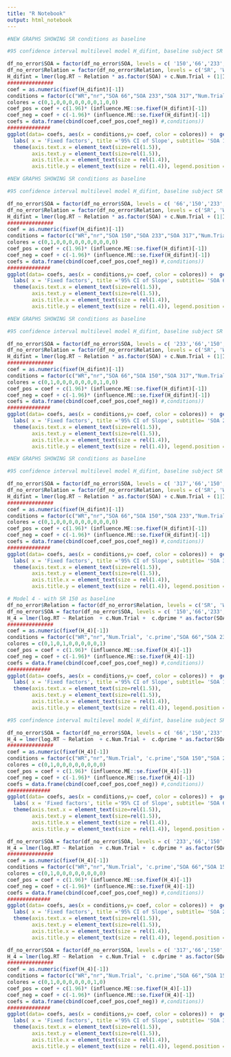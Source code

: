 ```yaml
---
title: "R Notebook"
output: html_notebook
---
```


```r
#NEW GRAPHS SHOWING SR conditions as baseline

#95 confidence interval multilevel model H_difint, baseline subject SR 150

df_no_error$SOA = factor(df_no_error$SOA, levels = c( '150','66','233','317'))
df_no_error$Relation = factor(df_no_error$Relation, levels = c('SR', 'WR', 'nr'))
H_difint = lmer(log.RT ~ Relation * as.factor(SOA) + c.Num.Trial + (1|ID), data = df_no_error) 
###############
coef = as.numeric(fixef(H_difint)[-1])
conditions = factor(c("WR","nr","SOA 66","SOA 233","SOA 317","Num.Trial","WR:SOA 66","nr:SOA 66","WR:SOA 233","nr:SOA 233","WR:SOA 317","nr:SOA 317"),levels = c("WR","nr","SOA 66","SOA 233","SOA 317","Num.Trial","WR:SOA 66","nr:SOA 66","WR:SOA 233","nr:SOA 233","WR:SOA 317","nr:SOA 317"))
colores = c(0,1,0,0,0,0,0,0,0,1,0,0)
coef_pos = coef + c(1.96)* (influence.ME::se.fixef(H_difint)[-1])
coef_neg = coef + c(-1.96)* (influence.ME::se.fixef(H_difint)[-1])
coefs = data.frame(cbind(coef,coef_pos,coef_neg)) #,conditions))
##############
ggplot(data= coefs, aes(x = conditions,y= coef, color = colores)) +  geom_point(stat="identity", color="black", position=position_dodge( width = .2)) + geom_errorbar(aes(ymin=coef_neg, ymax=coef_pos),size= 1, width=.3, position=position_dodge()) + geom_hline(yintercept = 0) + 
  labs( x = 'Fixed factors', title ='95% CI of Slope', subtitle= 'SOA 150, Relation "SR"') + 
  theme(axis.text.x = element_text(size=rel(1.5)),
        axis.text.y = element_text(size=rel(1.5)),
        axis.title.x = element_text(size = rel(1.4)),
        axis.title.y = element_text(size = rel(1.4)), legend.position = 'none' ) + coord_flip() + scale_color_gradient(low = "black", high = "red")
```


```r
#NEW GRAPHS SHOWING SR conditions as baseline

#95 confidence interval multilevel model H_difint, baseline subject SR 150

df_no_error$SOA = factor(df_no_error$SOA, levels = c( '66','150','233','317'))
df_no_error$Relation = factor(df_no_error$Relation, levels = c('SR', 'WR', 'nr'))
H_difint = lmer(log.RT ~ Relation * as.factor(SOA) + c.Num.Trial + (1|ID), data = df_no_error) 
###############
coef = as.numeric(fixef(H_difint)[-1])
conditions = factor(c("WR","nr","SOA 150","SOA 233","SOA 317","Num.Trial","WR:SOA 150","nr:SOA 150","WR:SOA 233","nr:SOA 233","WR:SOA 317","nr:SOA 317"),levels = c("WR","nr","SOA 150","SOA 233","SOA 317","Num.Trial","WR:SOA 150","nr:SOA 150","WR:SOA 233","nr:SOA 233","WR:SOA 317","nr:SOA 317"))
colores = c(0,1,0,0,0,0,0,0,0,0,0,0)
coef_pos = coef + c(1.96)* (influence.ME::se.fixef(H_difint)[-1])
coef_neg = coef + c(-1.96)* (influence.ME::se.fixef(H_difint)[-1])
coefs = data.frame(cbind(coef,coef_pos,coef_neg)) #,conditions))
##############
ggplot(data= coefs, aes(x = conditions,y= coef, color = colores)) +  geom_point(stat="identity", color="black", position=position_dodge( width = .2)) + geom_errorbar(aes(ymin=coef_neg, ymax=coef_pos),size= 1, width=.3, position=position_dodge()) + geom_hline(yintercept = 0) + 
  labs( x = 'Fixed factors', title ='95% CI of Slope', subtitle= 'SOA 66, Relation "SR"') + 
  theme(axis.text.x = element_text(size=rel(1.5)),
        axis.text.y = element_text(size=rel(1.5)),
        axis.title.x = element_text(size = rel(1.4)),
        axis.title.y = element_text(size = rel(1.4)), legend.position = 'none' ) + coord_flip() + scale_color_gradient(low = "black", high = "red")
```

```r
#NEW GRAPHS SHOWING SR conditions as baseline

#95 confidence interval multilevel model H_difint, baseline subject SR 233

df_no_error$SOA = factor(df_no_error$SOA, levels = c( '233','66','150','317'))
df_no_error$Relation = factor(df_no_error$Relation, levels = c('SR', 'WR', 'nr'))
H_difint = lmer(log.RT ~ Relation * as.factor(SOA) + c.Num.Trial + (1|ID), data = df_no_error) 
###############
coef = as.numeric(fixef(H_difint)[-1])
conditions = factor(c("WR","nr","SOA 66","SOA 150","SOA 317","Num.Trial","WR:SOA 66","nr:SOA 66","WR:SOA 150","nr:SOA 150","WR:SOA 317","nr:SOA 317"),levels = c("WR","nr","SOA 66","SOA 150","SOA 317","Num.Trial","WR:SOA 66","nr:SOA 66","WR:SOA 150","nr:SOA 150","WR:SOA 317","nr:SOA 317"))
colores = c(0,1,0,0,0,0,0,0,0,1,0,0)
coef_pos = coef + c(1.96)* (influence.ME::se.fixef(H_difint)[-1])
coef_neg = coef + c(-1.96)* (influence.ME::se.fixef(H_difint)[-1])
coefs = data.frame(cbind(coef,coef_pos,coef_neg)) #,conditions))
##############
ggplot(data= coefs, aes(x = conditions,y= coef, color = colores)) +  geom_point(stat="identity", color="black", position=position_dodge( width = .2)) + geom_errorbar(aes(ymin=coef_neg, ymax=coef_pos),size= 1, width=.3, position=position_dodge()) + geom_hline(yintercept = 0) + 
  labs( x = 'Fixed factors', title ='95% CI of Slope', subtitle= 'SOA 233, Relation "SR"') + 
  theme(axis.text.x = element_text(size=rel(1.5)),
        axis.text.y = element_text(size=rel(1.5)),
        axis.title.x = element_text(size = rel(1.4)),
        axis.title.y = element_text(size = rel(1.4)), legend.position = 'none' ) + coord_flip() + scale_color_gradient(low = "black", high = "red")
```



```r
#NEW GRAPHS SHOWING SR conditions as baseline

#95 confidence interval multilevel model H_difint, baseline subject SR 317

df_no_error$SOA = factor(df_no_error$SOA, levels = c( '317','66','150','233'))
df_no_error$Relation = factor(df_no_error$Relation, levels = c('SR', 'WR', 'nr'))
H_difint = lmer(log.RT ~ Relation * as.factor(SOA) + c.Num.Trial + (1|ID), data = df_no_error) 
###############
coef = as.numeric(fixef(H_difint)[-1])
conditions = factor(c("WR","nr","SOA 66","SOA 150","SOA 233","Num.Trial","WR:SOA 66","nr:SOA 66","WR:SOA 150","nr:SOA 150","WR:SOA 233","nr:SOA 233"),levels = c("WR","nr","SOA 66","SOA 150","SOA 233","Num.Trial","WR:SOA 66","nr:SOA 66","WR:SOA 150","nr:SOA 150","WR:SOA 233","nr:SOA 233"))
colores = c(0,1,0,0,0,0,0,0,0,0,0,0)
coef_pos = coef + c(1.96)* (influence.ME::se.fixef(H_difint)[-1])
coef_neg = coef + c(-1.96)* (influence.ME::se.fixef(H_difint)[-1])
coefs = data.frame(cbind(coef,coef_pos,coef_neg)) #,conditions))
##############
ggplot(data= coefs, aes(x = conditions,y= coef, color = colores)) +  geom_point(stat="identity", color="black", position=position_dodge( width = .2)) + geom_errorbar(aes(ymin=coef_neg, ymax=coef_pos),size= 1, width=.3, position=position_dodge()) + geom_hline(yintercept = 0) + 
  labs( x = 'Fixed factors', title ='95% CI of Slope', subtitle= 'SOA 317, Relation "SR"') + 
  theme(axis.text.x = element_text(size=rel(1.5)),
        axis.text.y = element_text(size=rel(1.5)),
        axis.title.x = element_text(size = rel(1.4)),
        axis.title.y = element_text(size = rel(1.4)), legend.position = 'none' ) + coord_flip() + scale_color_gradient(low = "black", high = "red")

```









```r
# Model 4 - with SR 150 as baseline 
df_no_error$Relation = factor(df_no_error$Relation, levels = c('SR', 'WR', 'nr'))
df_no_error$SOA = factor(df_no_error$SOA, levels = c( '150','66','233','317'))
H_4 = lmer(log.RT ~ Relation  + c.Num.Trial +  c.dprime * as.factor(SOA) + (1|ID), data = df_no_error) 
###############
coef = as.numeric(fixef(H_4)[-1])
conditions = factor(c("WR","nr","Num.Trial", 'c.prime',"SOA 66","SOA 233","SOA 317","dprime:SOA 66","dprime:SOA 233","dprime:SOA 317"),levels = c("WR","nr","Num.Trial", 'c.prime',"SOA 66","SOA 233","SOA 317","dprime:SOA 66","dprime:SOA 233","dprime:SOA 317"))
colores = c(0,1,0,1,0,0,0,0,0,1)
coef_pos = coef + c(1.96)* (influence.ME::se.fixef(H_4)[-1])
coef_neg = coef + c(-1.96)* (influence.ME::se.fixef(H_4)[-1])
coefs = data.frame(cbind(coef,coef_pos,coef_neg)) #,conditions))
##############
ggplot(data= coefs, aes(x = conditions,y= coef, color = colores)) +  geom_point(stat="identity", color="black", position=position_dodge( width = .2)) + geom_errorbar(aes(ymin=coef_neg, ymax=coef_pos),size= 1, width=.3, position=position_dodge()) + geom_hline(yintercept = 0) + 
  labs( x = 'Fixed factors', title ='95% CI of Slope', subtitle= 'SOA 150, Relation "SR"') + 
  theme(axis.text.x = element_text(size=rel(1.5)),
        axis.text.y = element_text(size=rel(1.5)),
        axis.title.x = element_text(size = rel(1.4)),
        axis.title.y = element_text(size = rel(1.4)), legend.position = 'none' ) + coord_flip() + scale_color_gradient(low = "black", high = "red")
```

```r
#95 confindence interval multilevel model H_difint, baseline subject SR 66

df_no_error$SOA = factor(df_no_error$SOA, levels = c( '66','150','233','317'))
H_4 = lmer(log.RT ~ Relation  + c.Num.Trial +  c.dprime * as.factor(SOA) + (1|ID), data = df_no_error) 
###############
coef = as.numeric(fixef(H_4)[-1])
conditions = factor(c("WR","nr","Num.Trial", 'c.prime',"SOA 150","SOA 233","SOA 317","dprime:SOA 150","dprime:SOA 233","dprime:SOA 317"),levels = c("WR","nr","Num.Trial", 'c.prime',"SOA 150","SOA 233","SOA 317","dprime:SOA 150","dprime:SOA 233","dprime:SOA 317"))
colores = c(0,1,0,0,0,0,0,0,0,0)
coef_pos = coef + c(1.96)* (influence.ME::se.fixef(H_4)[-1])
coef_neg = coef + c(-1.96)* (influence.ME::se.fixef(H_4)[-1])
coefs = data.frame(cbind(coef,coef_pos,coef_neg)) #,conditions))
##############
ggplot(data= coefs, aes(x = conditions,y= coef, color = colores)) +  geom_point(stat="identity", color="black", position=position_dodge( width = .2)) + geom_errorbar(aes(ymin=coef_neg, ymax=coef_pos),size= 1, width=.3, position=position_dodge()) + geom_hline(yintercept = 0) + 
  labs( x = 'Fixed factors', title ='95% CI of Slope', subtitle= 'SOA 66, Relation "SR"') + 
  theme(axis.text.x = element_text(size=rel(1.5)),
        axis.text.y = element_text(size=rel(1.5)),
        axis.title.x = element_text(size = rel(1.4)),
        axis.title.y = element_text(size = rel(1.4)), legend.position = 'none' ) + coord_flip() + scale_color_gradient(low = "black", high = "red")

```


```r
df_no_error$SOA = factor(df_no_error$SOA, levels = c( '233','66','150','317'))
H_4 = lmer(log.RT ~ Relation  + c.Num.Trial +  c.dprime * as.factor(SOA) + (1|ID), data = df_no_error) 
###############
coef = as.numeric(fixef(H_4)[-1])
conditions = factor(c("WR","nr","Num.Trial", 'c.prime',"SOA 66","SOA 150","SOA 317","dprime:SOA 66","dprime:SOA 150","dprime:SOA 317"),levels = c("WR","nr","Num.Trial", 'c.prime',"SOA 66","SOA 150","SOA 317","dprime:SOA 66","dprime:SOA 150","dprime:SOA 317"))
colores = c(0,1,0,0,0,0,0,0,0,0)
coef_pos = coef + c(1.96)* (influence.ME::se.fixef(H_4)[-1])
coef_neg = coef + c(-1.96)* (influence.ME::se.fixef(H_4)[-1])
coefs = data.frame(cbind(coef,coef_pos,coef_neg)) #,conditions))
##############
ggplot(data= coefs, aes(x = conditions,y= coef, color = colores)) +  geom_point(stat="identity", color="black", position=position_dodge( width = .2)) + geom_errorbar(aes(ymin=coef_neg, ymax=coef_pos),size= 1, width=.3, position=position_dodge()) + geom_hline(yintercept = 0) + 
  labs( x = 'Fixed factors', title ='95% CI of Slope', subtitle= 'SOA 233, Relation "SR"') + 
  theme(axis.text.x = element_text(size=rel(1.5)),
        axis.text.y = element_text(size=rel(1.5)),
        axis.title.x = element_text(size = rel(1.4)),
        axis.title.y = element_text(size = rel(1.4)), legend.position = 'none' ) + coord_flip() + scale_color_gradient(low = "black", high = "red")
```


```r

df_no_error$SOA = factor(df_no_error$SOA, levels = c( '317','66','150','233'))
H_4 = lmer(log.RT ~ Relation  + c.Num.Trial +  c.dprime * as.factor(SOA) + (1|ID), data = df_no_error) 
###############
coef = as.numeric(fixef(H_4)[-1])
conditions = factor(c("WR","nr","Num.Trial", 'c.prime',"SOA 66","SOA 150","SOA 233","dprime:SOA 66","dprime:SOA 150","dprime:SOA 233"),levels = c("WR","nr","Num.Trial", 'c.prime',"SOA 66","SOA 150","SOA 233","dprime:SOA 66","dprime:SOA 150","dprime:SOA 233"))
colores = c(0,1,0,0,0,0,0,0,1,0)
coef_pos = coef + c(1.96)* (influence.ME::se.fixef(H_4)[-1])
coef_neg = coef + c(-1.96)* (influence.ME::se.fixef(H_4)[-1])
coefs = data.frame(cbind(coef,coef_pos,coef_neg)) #,conditions))
##############
ggplot(data= coefs, aes(x = conditions,y= coef, color = colores)) +  geom_point(stat="identity", color="black", position=position_dodge( width = .2)) + geom_errorbar(aes(ymin=coef_neg, ymax=coef_pos),size= 1, width=.3, position=position_dodge()) + geom_hline(yintercept = 0) + 
  labs( x = 'Fixed factors', title ='95% CI of Slope', subtitle= 'SOA 317, Relation "SR"') + 
  theme(axis.text.x = element_text(size=rel(1.5)),
        axis.text.y = element_text(size=rel(1.5)),
        axis.title.x = element_text(size = rel(1.4)),
        axis.title.y = element_text(size = rel(1.4)), legend.position = 'none' ) + coord_flip() + scale_color_gradient(low = "black", high = "red")
```

